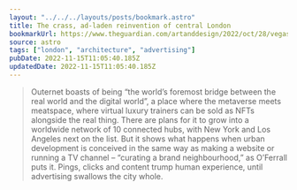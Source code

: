 ```yaml
---
layout: "../../../layouts/posts/bookmark.astro"
title: The crass, ad-laden reinvention of central London
bookmarkUrl: https://www.theguardian.com/artanddesign/2022/oct/28/vegas-outernet-crass-ad-laden-reinvention-central-london
source: astro
tags: ["london", "architecture", "advertising"]
pubDate: 2022-11-15T11:05:40.185Z
updatedDate: 2022-11-15T11:05:40.185Z
---
```


> Outernet boasts of being “the world’s foremost bridge between the real world and the digital world”, a place where the metaverse meets meatspace, where virtual luxury trainers can be sold as NFTs alongside the real thing. There are plans for it to grow into a worldwide network of 10 connected hubs, with New York and Los Angeles next on the list. But it shows what happens when urban development is conceived in the same way as making a website or running a TV channel – “curating a brand neighbourhood,” as O’Ferrall puts it. Pings, clicks and content trump human experience, until advertising swallows the city whole.

